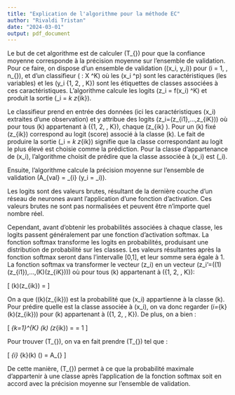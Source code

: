 ```yaml
---
title: "Explication de l'algorithme pour la méthode EC"
author: "Rivaldi Tristan"
date: "2024-03-01"
output: pdf_document
---
```




Le but de cet algorithme est de calculer \(T_{\text{EC}}\) pour que la confiance moyenne corresponde à la précision moyenne sur l'ensemble de validation. Pour ce faire, on dispose d'un ensemble de validation \((x_i, y_i)\) pour \(i = 1, \ldots, n_{\text{val}}\), et d'un classifieur \(\hat{f} : X \rightarrow \mathbb{R}^K\) où les \(x_i \in \mathbb{R}^p\) sont les caractéristiques (les variables) et les \(y_i \in \{1, 2, \ldots, K\}\) sont les étiquettes de classes associées à ces caractéristiques. L'algorithme calcule les logits \(z_i = f(x_i) \in \mathbb{R}^K\) et produit la sortie \(\hat{y}_i = \arg \max_k z_{ik}\).

Le classifieur prend en entrée des données (ici les caractéristiques \(x_i\) extraites d'une observation) et y attribue des logits  \(z_i=(z_{i1},...,z_{iK})\) où pour tous \(k\) appartenant à \(\{1, 2, \ldots, K\}\), chaque \(z_{ik} \in \mathbb{R}\). Pour un \(k\) fixé \(z_{ik}\) correspond au logit (score) associé à la classe \(k\). Le fait de produire la sortie \(\hat{y}_i = \arg \max_k z_{ik}\) signifie que la classe correspondant au logit le plus élevé est choisie comme la prédiction. Pour la classe d'appartenance de \(x_i\), l'algorithme choisit de prédire que la classe associée à \(x_i\) est \(\hat{y}_i\).

Ensuite, l'algorithme calcule la précision moyenne sur l'ensemble de validation \(A_{val} = \frac{1}{n_{\text{val}}} \sum_{i} \delta(y_i = \hat{y}_i)\).

Les logits sont des valeurs brutes, résultant de la dernière couche d'un réseau de neurones avant l'application d'une fonction d'activation. Ces valeurs brutes ne sont pas normalisées et peuvent être n'importe quel nombre réel.

Cependant, avant d'obtenir les probabilités associées à chaque classe, les logits passent généralement par une fonction d'activation softmax. La fonction softmax transforme les logits en probabilités, produisant une distribution de probabilité sur les classes. Les valeurs résultantes après la fonction softmax seront dans l'intervalle [0,1], et leur somme sera égale à 1. La fonction softmax va transformer le vecteur \(z_i\) en un vecteur \(z_i'=(\sigma(1)(z_{i1}),...,\sigma(K)(z_{iK}))\) où pour tous \(k\) appartenant à \(\{1, 2, \ldots, K\}\):

\[
\sigma(k)(z_{ik}) = \frac{e^{z_{ik}}}{\sum_{j=1}^{K} e^{z_{ij}}}
\]

On a que \(\sigma(k)(z_{ik})\) est la probabilité que \(x_i\) appartienne à la classe \(k\). Pour prédire quelle est la classe associée à \(x_i\), on va donc regarder \(\hat{y}_i=\max_{k}\sigma(k)(z_{ik})\) pour \(k\) appartenant à \(\{1, 2, \ldots, K\}\). De plus, on a bien :

\[
\sum_{k=1}^{K} \sigma(k) (z_{ik}) = \frac{\sum_{k=1}^{K} e^{z_{ik}}}{\sum_{j=1}^{K} e^{z_{ij}}} = 1
\]

Pour trouver \(T_{\text{EC}}\), on va en fait prendre \(T_{\text{EC}}\) tel que :

\[
\frac{1}{n_{\text{val}}} \sum_{i} \max_{k}\sigma(k) \left(\frac{z_{ik}}{T_{\text{EC}}}\right) = A_{\text{val}}
\]

De cette manière, \(T_{\text{EC}}\) permet à ce que la probabilité maximale d'appartenir à une classe après l'application de la fonction softmax soit en accord avec la précision moyenne sur l’ensemble de validation.
